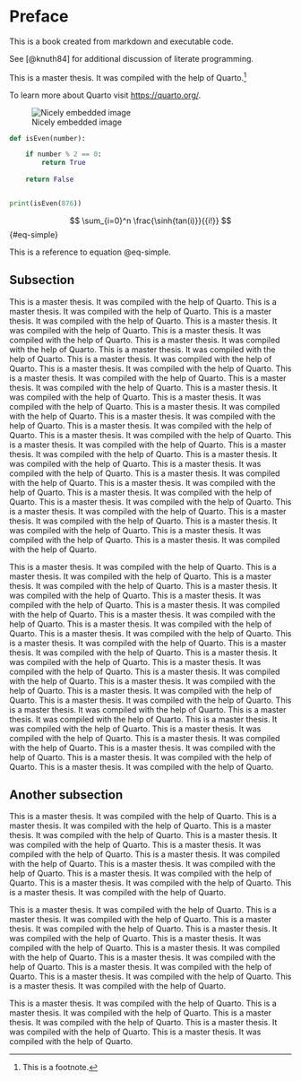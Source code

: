 # Preface {.unnumbered}

This is a book created from markdown and executable code.

See [@knuth84] for additional discussion of literate programming.

[^1]: This is a footnote.

This is a master thesis. It was compiled with the help of Quarto.[^1]

To learn more about Quarto visit <https://quarto.org/>.

![Nicely embedded image](/resources/images/banner-background.webp)


```python

def isEven(number):

    if number % 2 == 0:
        return True
    
    return False


print(isEven(876))

```

$$
\sum_{i=0}^n \frac{\sinh{tan(i)}}{{i!}}
$$ {#eq-simple}

This is a reference to equation @eq-simple.

## Subsection

This is a master thesis. It was compiled with the help of Quarto. This is a master thesis. It was compiled with the help of Quarto. This is a master thesis. It was compiled with the help of Quarto. This is a master thesis. It was compiled with the help of Quarto. This is a master thesis. It was compiled with the help of Quarto. This is a master thesis. It was compiled with the help of Quarto. This is a master thesis. It was compiled with the help of Quarto. This is a master thesis. It was compiled with the help of Quarto. This is a master thesis. It was compiled with the help of Quarto. This is a master thesis. It was compiled with the help of Quarto. This is a master thesis. It was compiled with the help of Quarto. This is a master thesis. It was compiled with the help of Quarto. This is a master thesis. It was compiled with the help of Quarto. This is a master thesis. It was compiled with the help of Quarto. This is a master thesis. It was compiled with the help of Quarto. This is a master thesis. It was compiled with the help of Quarto. This is a master thesis. It was compiled with the help of Quarto. This is a master thesis. It was compiled with the help of Quarto. This is a master thesis. It was compiled with the help of Quarto. This is a master thesis. It was compiled with the help of Quarto. This is a master thesis. It was compiled with the help of Quarto. This is a master thesis. It was compiled with the help of Quarto. This is a master thesis. It was compiled with the help of Quarto. This is a master thesis. It was compiled with the help of Quarto. This is a master thesis. It was compiled with the help of Quarto. This is a master thesis. It was compiled with the help of Quarto. This is a master thesis. It was compiled with the help of Quarto. This is a master thesis. It was compiled with the help of Quarto. This is a master thesis. It was compiled with the help of Quarto. This is a master thesis. It was compiled with the help of Quarto. 

This is a master thesis. It was compiled with the help of Quarto. This is a master thesis. It was compiled with the help of Quarto. This is a master thesis. It was compiled with the help of Quarto. This is a master thesis. It was compiled with the help of Quarto. This is a master thesis. It was compiled with the help of Quarto. This is a master thesis. It was compiled with the help of Quarto. This is a master thesis. It was compiled with the help of Quarto. This is a master thesis. It was compiled with the help of Quarto. This is a master thesis. It was compiled with the help of Quarto. This is a master thesis. It was compiled with the help of Quarto. This is a master thesis. It was compiled with the help of Quarto. This is a master thesis. It was compiled with the help of Quarto. This is a master thesis. It was compiled with the help of Quarto. This is a master thesis. It was compiled with the help of Quarto. This is a master thesis. It was compiled with the help of Quarto. This is a master thesis. It was compiled with the help of Quarto. This is a master thesis. It was compiled with the help of Quarto. This is a master thesis. It was compiled with the help of Quarto. This is a master thesis. It was compiled with the help of Quarto. This is a master thesis. It was compiled with the help of Quarto. This is a master thesis. It was compiled with the help of Quarto. This is a master thesis. It was compiled with the help of Quarto. This is a master thesis. It was compiled with the help of Quarto. This is a master thesis. It was compiled with the help of Quarto. This is a master thesis. It was compiled with the help of Quarto. 

## Another subsection

This is a master thesis. It was compiled with the help of Quarto. This is a master thesis. It was compiled with the help of Quarto. This is a master thesis. It was compiled with the help of Quarto. This is a master thesis. It was compiled with the help of Quarto. This is a master thesis. It was compiled with the help of Quarto. This is a master thesis. It was compiled with the help of Quarto. This is a master thesis. It was compiled with the help of Quarto. This is a master thesis. It was compiled with the help of Quarto. This is a master thesis. It was compiled with the help of Quarto. This is a master thesis. It was compiled with the help of Quarto. 

This is a master thesis. It was compiled with the help of Quarto. This is a master thesis. It was compiled with the help of Quarto. This is a master thesis. It was compiled with the help of Quarto. This is a master thesis. It was compiled with the help of Quarto. This is a master thesis. It was compiled with the help of Quarto. This is a master thesis. It was compiled with the help of Quarto. This is a master thesis. It was compiled with the help of Quarto. This is a master thesis. It was compiled with the help of Quarto. This is a master thesis. It was compiled with the help of Quarto. This is a master thesis. It was compiled with the help of Quarto. 

This is a master thesis. It was compiled with the help of Quarto. This is a master thesis. It was compiled with the help of Quarto. This is a master thesis. It was compiled with the help of Quarto. This is a master thesis. It was compiled with the help of Quarto. This is a master thesis. It was compiled with the help of Quarto. 